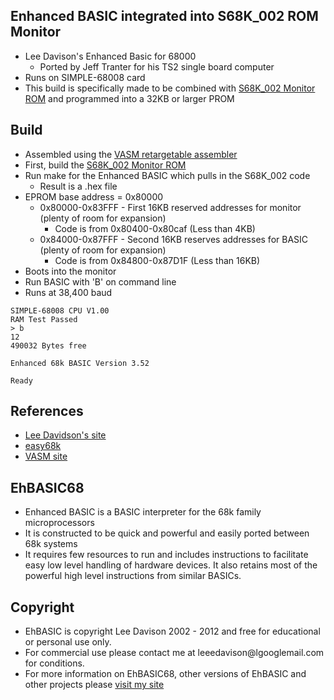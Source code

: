 == Enhanced BASIC integrated into S68K_002 ROM Monitor ==

* Lee Davison's Enhanced Basic for 68000
** Ported by Jeff Tranter for his TS2 single board computer
* Runs on SIMPLE-68008 card
* This build is specifically made to be combined with [https://github.com/douggilliland/Linux-68k/tree/master/SIMPLE_68008/S68K_002 S68K_002 Monitor ROM] and programmed into a 32KB or larger PROM

== Build ==

* Assembled using the [https://github.com/douggilliland/Linux-68k/tree/master/vasm VASM retargetable assembler]
* First, build the [https://github.com/douggilliland/Linux-68k/tree/master/SIMPLE_68008/S68K_002 S68K_002 Monitor ROM]
* Run make for the Enhanced BASIC which pulls in the S68K_002 code
** Result is a .hex file
* EPROM base address = 0x80000
** 0x80000-0x83FFF - First 16KB reserved addresses for monitor (plenty of room for expansion)
*** Code is from 0x80400-0x80caf (Less than 4KB)
** 0x84000-0x87FFF - Second 16KB reserves addresses for BASIC (plenty of room for expansion)
*** Code is from 0x84800-0x87D1F (Less than 16KB)
* Boots into the monitor
* Run BASIC with 'B' on command line
* Runs at 38,400 baud
<PRE>
SIMPLE-68008 CPU V1.00
RAM Test Passed
> b
12
490032 Bytes free

Enhanced 68k BASIC Version 3.52

Ready
</PRE>

== References ==

* [http://retro.hansotten.nl/home/lee-davison-web-site/ Lee Davidson's site]
* [http://www.easy68k.com/applications.htm easy68k]
* [http://sun.hasenbraten.de/vasm/ VASM site]

== EhBASIC68 ==

* Enhanced BASIC is a BASIC interpreter for the 68k family microprocessors
* It is constructed to be quick and powerful and easily ported between 68k systems
* It requires few resources to run and includes instructions to facilitate easy low level handling of hardware devices. It also retains most of the powerful high level instructions from similar BASICs.

== Copyright ==

* EhBASIC is copyright Lee Davison 2002 - 2012 and free for educational or personal use only.
* For commercial use please contact me at leeedavison@lgooglemail.com for conditions.
* For more information on EhBASIC68, other versions of EhBASIC and other projects please [http://mycorner.no-ip.org/index.html visit my site]
